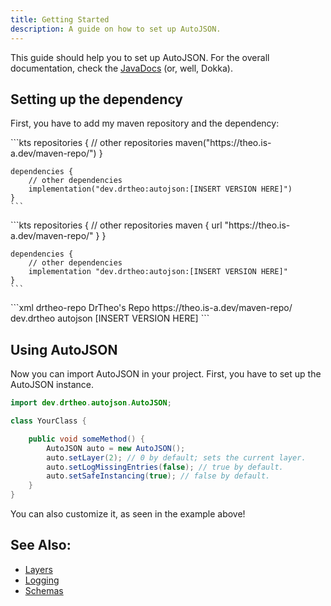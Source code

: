 ```yaml
---
title: Getting Started
description: A guide on how to set up AutoJSON.
---
```



This guide should help you to set up AutoJSON. For the overall documentation,
check the [JavaDocs](/autojson/reference/) (or, well, Dokka).

## Setting up the dependency

First, you have to add my maven repository and the dependency:

<Tabs>
  <TabItem label="Gradle (Kotlin)">
    ```kts
    repositories {
        // other repositories
        maven("https://theo.is-a.dev/maven-repo/")
    }

    dependencies {
        // other dependencies
        implementation("dev.drtheo:autojson:[INSERT VERSION HERE]")
    }
    ```
  </TabItem>
  <TabItem label="Gradle (Groovy)">
    ```kts
    repositories {
        // other repositories
        maven {
            url "https://theo.is-a.dev/maven-repo/"
        }
    }

    dependencies {
        // other dependencies
        implementation "dev.drtheo:autojson:[INSERT VERSION HERE]"
    }
    ```
  </TabItem>
  <TabItem label="Maven">
  ```xml
  <repositories>
      <!-- Other repositories -->
      <repository>
          <id>drtheo-repo</id>
          <name>DrTheo's Repo</name>
          <url>https://theo.is-a.dev/maven-repo/</url>
      </repository>
  </repositories>

  <dependencies>
      <dependency>
          <groupId>dev.drtheo</groupId>
          <artifactId>autojson</artifactId>
          <version>[INSERT VERSION HERE]</version>
      </dependency>
  </dependencies>
  ```
  </TabItem>
</Tabs>

## Using AutoJSON

Now you can import AutoJSON in your project. First, you have to set up
the AutoJSON instance.

```java
import dev.drtheo.autojson.AutoJSON;

class YourClass {

    public void someMethod() {
        AutoJSON auto = new AutoJSON();
        auto.setLayer(2); // 0 by default; sets the current layer.
        auto.setLogMissingEntries(false); // true by default.
        auto.setSafeInstancing(true); // false by default.
    }
}
```

You can also customize it, as seen in the example above!

## See Also:
- [Layers](/autojson/guides/layers/)
- [Logging](/autojson/guides/logging/)
- [Schemas](/autojson/guides/schemas/)